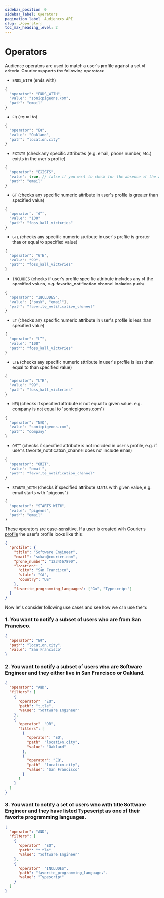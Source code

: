 ```yaml
---
sidebar_position: 0
sidebar_label: Operators
pagination_label: Audiences API
slug: ./operators
toc_max_heading_level: 2
---
```



# Operators

<TOCInline maxHeadingLevel={2} toc={toc} />

Audience operators are used to match a user's profile against a set of criteria. Courier supports the following operators:

- `ENDS_WITH` (ends with)

```ts
{
  "operator": "ENDS_WITH",
  "value": "sonicpigeons.com",
  "path": "email"
}
```

- `EQ` (equal to)

```ts
{
  "operator": "EQ",
  "value": "Oakland",
  "path": "location.city"
}
```

- `EXISTS` (check any specific attributes (e.g. email, phone number, etc.) exists in the user's profile)

```ts
{
  "operator": "EXISTS",
  "value": true, // false if you want to check for the absence of the attribute
  "path": "email"
}
```

- `GT` (checks any specific numeric attribute in user's profile is greater than specified value)

```ts
{
  "operator": "GT",
  "value": "100",
  "path": "foss_ball_victories"
}
```

- `GTE` (checks any specific numeric attribute in user's profile is greater than or equal to specified value)

```ts
{
  "operator": "GTE",
  "value": "99",
  "path": "foss_ball_victories"
}
```

- `INCLUDES` (checks if user's profile specific attribute includes any of the specified values, e.g. favorite_notification channel includes push)

```ts
{
  "operator": "INCLUDES",
  "value": ["push", "email"],
  "path": "favorite_notification_channel"
}
```

- `LT` (checks any specific numeric attribute in user's profile is less than specified value)

```ts
{
  "operator": "LT",
  "value": "100",
  "path": "foss_ball_victories"
}
```

- `LTE` (checks any specific numeric attribute in user's profile is less than equal to than specified value)

```ts
{
  "operator": "LTE",
  "value": "99",
  "path": "foss_ball_victories"
}
```

- `NEQ` (checks if specified attribute is not equal to given value. e.g. company is not equal to "sonicpigeons.com")

```ts
{
  "operator": "NEQ",
  "value": "sonicpigeons.com",
  "path": "company"
}
```

- `OMIT` (checks if specified attribute is not included in user's profile, e.g. if user's favorite_notification_channel does not include email)

```ts
{
  "operator": "OMIT",
  "value": "email",
  "path": "favorite_notification_channel"
}
```

- `STARTS_WITH` (checks if specified attribute starts with given value, e.g. email starts with "pigeons")

```ts
{
  "operator": "STARTS_WITH",
  "value": "pigeons",
  "path": "email"
}
```

These operators are case-sensitive. If a user is created with Courier's [profile](../../reference/profiles/intro.mdx) the user's profile looks like this:

```json
{
  "profile": {
    "title": "Software Engineer",
    "email": "suhas@courier.com",
    "phone_number": "1234567890",
    "location": {
      "city": "San Francisco",
      "state": "CA",
      "country": "US"
    },
    "favorite_programming_languages": ["Go", "Typescript"]
  }
}
```

Now let's consider following use cases and see how we can use them:

### 1. You want to notify a subset of users who are from San Francisco.​

```json
{
  "operator": "EQ",
  "path": "location.city",
  "value": "San Francisco"
}
```

### 2. You want to notify a subset of users who are Software Engineer and they either live in San Francisco or Oakland.

```json
{
  "operator": "AND",
  "filters": [
    {
      "operator": "EQ",
      "path": "title",
      "value": "Software Engineer"
    },
    {
      "operator": "OR",
      "filters": [
        {
          "operator": "EQ",
          "path": "location.city",
          "value": "Oakland"
        },
        {
          "operator": "EQ",
          "path": "location.city",
          "value": "San Francisco"
        }
      ]
    }
  ]
}
```

### 3. You want to notify a set of users who with title Software Engineer and they have listed Typescript as one of their favorite programming languages.

```json
{
  "operator": "AND",
  "filters": [
    {
      "operator": "EQ",
      "path": "title",
      "value": "Software Engineer"
    },
    {
      "operator": "INCLUDES",
      "path": "favorite_programming_languages",
      "value": "Typescript"
    }
  ]
}
```
